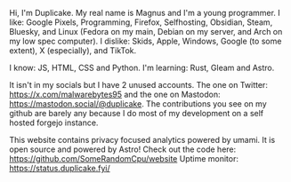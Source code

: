 Hi, I'm Duplicake. My real name is Magnus and I'm a young programmer.
I like: Google Pixels, Programming, Firefox, Selfhosting, Obsidian, Steam, Bluesky, and Linux (Fedora on my main, Debian on my server, and Arch on my low spec computer).
I dislike: Skids, Apple, Windows, Google (to some extent), X (especially), and TikTok.

I know: JS, HTML, CSS and Python.
I'm learning: Rust, Gleam and Astro.

It isn't in my socials but I have 2 unused accounts. The one on Twitter: https://x.com/malwarebytes95 and the one on Mastodon: https://mastodon.social/@duplicake.
The contributions you see on my github are barely any because I do most of my development on a self hosted forgejo instance.

This website contains privacy focused analytics powered by umami. It is open source and powered by Astro! Check out the code here: https://github.com/SomeRandomCpu/website
Uptime monitor: https://status.duplicake.fyi/
